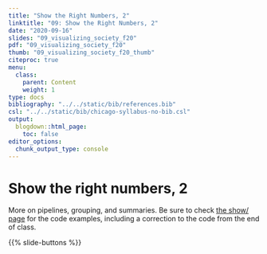 ```yaml
---
title: "Show the Right Numbers, 2"
linktitle: "09: Show the Right Numbers, 2"
date: "2020-09-16"
slides: "09_visualizing_society_f20"    
pdf: "09_visualizing_society_f20"
thumb: "09_visualizing_society_f20_thumb"    
citeproc: true
menu:
  class:
    parent: Content
    weight: 1
type: docs
bibliography: "../../static/bib/references.bib"
csl: "../../static/bib/chicago-syllabus-no-bib.csl"
output:
  blogdown::html_page:
    toc: false
editor_options: 
  chunk_output_type: console
---
```


# Show the right numbers, 2

More on pipelines, grouping, and summaries. Be sure to check [the show/ page](/show/09-show/) for the code examples, including a correction to the code from the end of class.


{{% slide-buttons %}}
